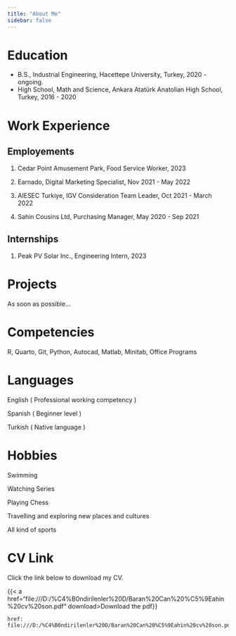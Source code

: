 ```yaml
---
title: "About Me"
sidebar: false 
---
```


# Education

-   B.S., Industrial Engineering, Hacettepe University, Turkey, 2020 - ongoing.
-   High School, Math and Science, Ankara Atatürk Anatolian High School, Turkey, 2016 - 2020

# Work Experience

## Employements

1.  Cedar Point Amusement Park, Food Service Worker, 2023

2.  Earnado, Digital Marketing Specialist, Nov 2021 - May 2022

3.  AIESEC Turkiye, IGV Consideration Team Leader, Oct 2021 - March 2022

4.  Sahin Cousins Ltd, Purchasing Manager, May 2020 - Sep 2021

## Internships

1.  Peak PV Solar Inc., Engineering Intern, 2023

# Projects

As soon as possible...

# Competencies

R, Quarto, Git, Python, Autocad, Matlab, Minitab, Office Programs

# Languages

English ( Professional working competency )

Spanish ( Beginner level )

Turkish ( Native language )

# Hobbies

Swimming

Watching Series

Playing Chess

Travelling and exploring new places and cultures

All kind of sports

# CV Link

Click the link below to download my CV.

{{< a href="file:///D:/%C4%B0ndirilenler%20D/Baran%20Can%20%C5%9Eahin%20cv%20son.pdf" download>Download the pdf</a >}}

```         
href: file:///D:/%C4%B0ndirilenler%20D/Baran%20Can%20%C5%9Eahin%20cv%20son.pdf
```
